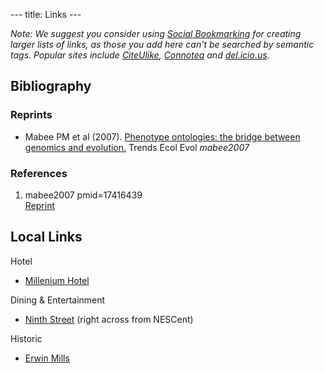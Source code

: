 ---
title: Links
---

''Note: We suggest you consider using [http://en.wikipedia.org/wiki/Social_bookmarking Social Bookmarking] for creating larger lists of links, as those you add here can't be searched by semantic tags. Popular sites include [http://www.citeulike.org/ CiteUlike], [http://www.connotea.org/ Connotea] and [http://del.icio.us del.icio.us].''

==Bibliography==

===Reprints===

* Mabee PM et al (2007). [[Media:TREE Mabee.pdf|Phenotype ontologies: the bridge between genomics and evolution.]] Trends Ecol Evol <cite>mabee2007</cite>

===References===
<biblio>
#mabee2007 pmid=17416439 <br/>[[Media:TREE Mabee.pdf|Reprint]]
</biblio>

==Local Links==

; Hotel
* [http://www.millenniumhotels.com/MCIL.nsf/LU_HOTELDOC/113$$HotelDescription?OpenDocument Millenium Hotel]

; Dining & Entertainment
* [http://www.ninthst.com/ Ninth Street] (right across from NESCent)

; Historic
* [http://www.owdna.org/mill.htm Erwin Mills]